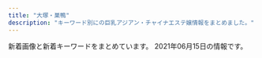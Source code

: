 ```yaml
---
title: "大塚・巣鴨"
description: "キーワード別にの巨乳アジアン・チャイナエステ嬢情報をまとめました。"
---
```


新着画像と新着キーワードをまとめています。
2021年06月15日の情報です。

<DmmAffiliateIns />
<KeywordTable
  shops={
    [
    {
        "img_links": [
            "https://rin-este.info/wp-content/uploads/2021/02/0000000000.jpg",
            "https://rin-este.info/wp-content/themes/este/img/top-img03.png",
            "http://rin-este.info/wp-content/themes/este/img/1.jpg",
            "https://rin-este.info/wp-content/themes/este/img/tel_footer.png",
            "https://rin-este.info/wp-content/themes/este/img/1.jpg",
            "https://rin-este.info/wp-content/uploads/2021/02/00002101021.jpg",
            "https://rin-este.info/wp-content/themes/este/img/top-img01.png",
            "http://rin-este.info/wp-content/themes/este/img/tel_header.png",
            "https://rin-este.info/wp-content/uploads/2021/02/0006.jpg",
            "https://rin-este.info/wp-content/themes/este/img/top-img05.png",
            "http://rin-este.info/wp-content/themes/este/img/top-img05.png",
            "http://rin-este.info/wp-content/themes/este/img/tel_footer.png",
            "http://rin-este.info/wp-content/themes/este/img/2.jpg",
            "http://rin-este.info/wp-content/themes/este/img/call.png",
            "https://rin-este.info/wp-content/themes/este/img/3.jpg",
            "https://rin-este.info/wp-content/uploads/2021/02/jsioaioasoai.jpg",
            "https://rin-este.info/wp-content/themes/este/img/top-img04.png",
            "https://rin-este.info/wp-content/uploads/2021/02/shaujsialskas.jpg",
            "https://rin-este.info/wp-content/themes/este/img/tel_header.png",
            "http://rin-este.info/wp-content/themes/este/img/3.jpg",
            "https://rin-este.info/wp-content/themes/este/img/4.jpg",
            "https://rin-este.info/wp-content/uploads/2021/02/3sjaioaoisaas.jpg",
            "http://rin-este.info/wp-content/themes/este/img/top-img04.png",
            "https://rin-este.info/wp-content/themes/este/img/2.jpg",
            "https://rin-este.info/wp-content/uploads/2021/02/1saijojsaiosa.jpg",
            "http://rin-este.info/wp-content/themes/este/img/top-img02.png",
            "http://rin-este.info/wp-content/themes/este/img/top-img01.png",
            "https://rin-este.info/wp-content/themes/este/img/top-img02.png",
            "https://rin-este.info/wp-content/themes/este/img/call.png",
            "https://rin-este.info/wp-content/uploads/2021/02/sajioaioaa1.jpg",
            "http://rin-este.info/wp-content/themes/este/img/4.jpg"
        ],
        "name": "\u51db\u82b1 \u308a\u3093\u304b",
        "station": "JR\u5927\u585a\u99c5\u5357\u53e3",
        "keywords": {
            "F": 4,
            "\u30bb\u30af\u30b7\u30fc": 2,
            "E": 14,
            "D": 20
        },
        "url": "http://rin-este.info/"
    },
    {
        "url": "http://relax-orange.work/",
        "img_links": [
            "http://relax-orange.work/img/m5.png",
            "http://relax-orange.work/img/st1.jpg",
            "http://relax-orange.work/img/m1.png",
            "http://relax-orange.work/img/nos.jpg",
            "http://relax-orange.work/img/s1.jpg",
            "http://relax-orange.work/img/m3.png",
            "http://relax-orange.work/img/m2.png",
            "http://relax-orange.work/i/img/acc.jpg",
            "http://relax-orange.work/img/st5.jpg",
            "http://relax-orange.work/i/img/r2.jpg",
            "http://relax-orange.work/img/m40.png",
            "http://relax-orange.work/img/m20.png",
            "http://relax-orange.work/img/sta2.jpg",
            "http://relax-orange.work/img/st2.jpg",
            "http://relax-orange.work/i/img/s5.jpg",
            "http://relax-orange.work/img/sta1.jpg",
            "http://relax-orange.work/i/img/r1.jpg",
            "http://relax-orange.work/i/img/r4.jpg",
            "http://relax-orange.work/img/m60.png",
            "http://relax-orange.work/i/img/s2.jpg",
            "http://relax-orange.work/img/s5.jpg",
            "http://relax-orange.work/img/sta3.jpg",
            "http://relax-orange.work/img/m6.png",
            "http://relax-orange.work/i/img/kanban.jpg",
            "http://relax-orange.work/img/st3.jpg",
            "http://relax-orange.work/img/kanban.jpg",
            "http://relax-orange.work/img/s2.jpg",
            "http://relax-orange.work/i/img/s3.jpg",
            "http://relax-orange.work/i/img/sta5.jpg",
            "http://relax-orange.work/img/m50.png",
            "http://relax-orange.work/i/img/s1.jpg",
            "http://relax-orange.work/img/sta5.jpg",
            "http://relax-orange.work/i/img/r3.jpg",
            "http://relax-orange.work/img/s3.jpg",
            "http://relax-orange.work/img/m30.png",
            "http://relax-orange.work/img/m4.png",
            "http://relax-orange.work/img/mobile-botton-0.png"
        ],
        "name": "\u30aa\u30ec\u30f3\u30b8",
        "keywords": {
            "88": 3,
            "86": 4,
            "D": 4,
            "C": 14,
            "E": 3,
            "87": 3,
            "85": 3
        },
        "station": "JR\u5de3\u9d28\u99c5\u5317\u53e3"
    },
    {
        "url": "http://www.relax-luck.work/",
        "station": "JR\u5de3\u9d28\u99c5\u6b63\u9762\u53e3",
        "keywords": {},
        "img_links": [
            "http://www.relax-luck.work/sp/staff/siori.jpg",
            "http://www.relax-luck.work/sp/images/sys.png",
            "http://www.relax-luck.work/images/3.jpg",
            "http://www.relax-luck.work/img/siori2.jpg",
            "http://www.relax-luck.work/img/sizuka1.jpg",
            "http://www.relax-luck.work/sp/img/siori1.jpg",
            "http://www.relax-luck.work/sp/img/siori2.jpg",
            "http://www.relax-luck.work/images/ac1.jpg",
            "http://www.relax-luck.work/sp/menu/staff.jpg",
            "http://www.relax-luck.work/images/4.jpg",
            "http://www.relax-luck.work/images/news_t.jpg",
            "http://www.relax-luck.work/sp/images/news.jpg",
            "http://www.relax-luck.work/sp/img/erika2.jpg",
            "http://www.relax-luck.work/sp/images/ta.png",
            "http://www.relax-luck.work/sp/images/int1.png",
            "http://www.relax-luck.work/sp/img/sizuka2.jpg",
            "http://www.relax-luck.work/sp/images/rec1.jpg",
            "http://www.relax-luck.work/images/ta.jpg",
            "http://www.relax-luck.work/sp/img/sizuka1.jpg",
            "http://www.relax-luck.work/images/1.jpg",
            "http://www.relax-luck.work/sp/staff/miho.jpg",
            "http://www.relax-luck.work/images/tr.jpg",
            "http://www.relax-luck.work/img/erika1.jpg",
            "http://www.relax-luck.work/images/2.jpg",
            "http://www.relax-luck.work/images/staff_t.jpg",
            "http://www.relax-luck.work/img/erika2.jpg",
            "http://www.relax-luck.work/img/siori1.jpg",
            "http://www.relax-luck.work/sp/staff/sizuka.jpg",
            "http://www.relax-luck.work/sp/images/staff_t.jpg",
            "http://www.relax-luck.work/sp/images/ac1.jpg",
            "http://www.relax-luck.work/sp/images/footer.jpg",
            "http://www.relax-luck.work/sp/images/tel.png",
            "http://www.relax-luck.work/images/sys.png",
            "http://www.relax-luck.work/sp/images/interior_t.jpg",
            "http://www.relax-luck.work/img/sizuka2.jpg",
            "http://www.relax-luck.work/sp/img/miho1.jpg",
            "http://www.relax-luck.work/sp/images/ac1.png",
            "http://www.relax-luck.work/sp/menu/top.jpg",
            "http://www.relax-luck.work/images/int2.png",
            "http://www.relax-luck.work/sp/images/head.jpg",
            "http://www.relax-luck.work/img/miho1.jpg",
            "http://www.relax-luck.work/images/rec2.jpg",
            "http://www.relax-luck.work/images/sm.jpg",
            "http://www.relax-luck.work/img/miho2.jpg",
            "http://www.relax-luck.work/sp/img/miho2.jpg",
            "http://www.relax-luck.work/images/head.jpg",
            "http://www.relax-luck.work/sp/images/rec2.jpg",
            "http://www.relax-luck.work/images/int1.png",
            "http://www.relax-luck.work/sp/staff/erika.jpg",
            "http://www.relax-luck.work/sp/images/int2.png",
            "http://www.relax-luck.work/sp/img/erika1.jpg",
            "http://www.relax-luck.work/images/interior_t.jpg",
            "http://www.relax-luck.work/images/rec1.jpg"
        ],
        "name": "Relax Luck"
    },
    {
        "station": "JR\u5927\u585a\u99c5\u5357\u53e3",
        "img_links": [
            "http://alinse.xyz/uploads/210519/1-21051Z95156419.jpg",
            "http://alinse.xyz/uploads/210602/1-2106021F0163M.jpg",
            "http://alinse.xyz/picture/2.jpg",
            "http://alinse.xyz/picture/top-img10.jpg",
            "http://alinse.xyz/picture/1.jpg",
            "http://alinse.xyz/uploads/210602/1-2106021F30R25.jpg",
            "http://alinse.xyz/uploads/210519/1-21051Z95522101.jpg",
            "http://alinse.xyz/uploads/210519/1-21051Z9520c53.jpg",
            "http://alinse.xyz/uploads/210615/1-21061509535W17.jpg",
            "http://alinse.xyz/uploads/210615/1-210615095529140.jpg",
            "http://alinse.xyz/uploads/210615/1-2106150956333I.jpg",
            "http://alinse.xyz/picture/tel.png",
            "http://alinse.xyz/uploads/210519/1-21051Z954121X.jpg",
            "http://alinse.xyz/uploads/210519/1-21051Z95402Q6.jpg",
            "http://alinse.xyz/uploads/210602/1-2106021F242339.jpg",
            "http://alinse.xyz/picture/call.png",
            "http://alinse.xyz/uploads/210615/1-210615095516132.jpg",
            "http://alinse.xyz/picture/3.jpg",
            "http://alinse.xyz/uploads/210519/1-21051Z95534935.jpg",
            "http://alinse.xyz/picture/top-img01.png",
            "http://alinse.xyz/uploads/210602/1-2106021F033349.jpg",
            "http://alinse.xyz/picture/4.jpg",
            "http://alinse.xyz/uploads/210615/1-210615095409211.jpg",
            "http://alinse.xyz/uploads/210615/1-21061509564S23.jpg"
        ],
        "keywords": {
            "C": 10,
            "D": 9
        },
        "url": "http://alinse.xyz/",
        "name": "\u304a\u304b\u3048\u308a"
    },
    {
        "name": "\u7652\u3057\u306e\u68ee",
        "url": "http://iyashinomori.oks.bz/",
        "keywords": {},
        "station": "JR\u99d2\u8fbc\u99c5\u5357\u53e3",
        "img_links": []
    },
    {
        "img_links": [
            "https://townnet.ne.jp/myondon/top/view/img/s_06.jpg",
            "https://townnet.ne.jp/myondon/top/img/net1.jpg",
            "https://townnet.ne.jp/myondon/top/staff/img/aya.jpg",
            "https://townnet.ne.jp/myondon/top/view/img/s_02.jpg",
            "https://townnet.ne.jp/myondon/top/staff/img/g_6576.jpg",
            "https://townnet.ne.jp/myondon/top/staff/img/kaori_1.jpg",
            "https://townnet.ne.jp/myondon/top/view/img/v_08.jpg",
            "https://townnet.ne.jp/myondon/top/view/img/v_01.jpg",
            "https://townnet.ne.jp/myondon/top/staff/img/mari.jpg",
            "https://townnet.ne.jp/myondon/top/view/img/v_03.jpg",
            "https://townnet.ne.jp/myondon/top/view/img/v_02.jpg",
            "https://townnet.ne.jp/myondon/top/staff/img/g_4681.jpg",
            "https://townnet.ne.jp/myondon/top/view/img/s_03.jpg",
            "https://townnet.ne.jp/myondon/top/view/img/s_11.jpg",
            "https://townnet.ne.jp/myondon/top/view/img/v_05.jpg",
            "https://townnet.ne.jp/myondon/top/view/img/v_04.jpg",
            "https://townnet.ne.jp/myondon/top/system/img/net.jpg",
            "https://townnet.ne.jp/myondon/top/view/img/s_09.jpg",
            "https://townnet.ne.jp/myondon/top/view/img/s_10.jpg",
            "https://townnet.ne.jp/myondon/top/view/img/s_01.jpg",
            "https://townnet.ne.jp/myondon/top/staff/img/hal.jpg",
            "https://townnet.ne.jp/myondon/top/view/img/s_07.jpg",
            "https://townnet.ne.jp/myondon/top/staff/img/momo.jpg",
            "https://townnet.ne.jp/myondon/top/view/img/s_05.jpg",
            "https://townnet.ne.jp/myondon/top/view/img/s_04.jpg",
            "https://townnet.ne.jp/myondon/top/staff/img/kaori.jpg",
            "https://townnet.ne.jp/myondon/top/staff/img/bb.jpg",
            "https://townnet.ne.jp/myondon/top/view/img/v_06.jpg",
            "https://townnet.ne.jp/myondon/top/system/img/price.jpg",
            "https://townnet.ne.jp/myondon/top/view/img/s_08.jpg",
            "https://townnet.ne.jp/myondon/top/view/img/v_07.jpg",
            "https://townnet.ne.jp/myondon/top/img/information.jpg",
            "https://townnet.ne.jp/myondon/top/view/img/s_12.jpg",
            "https://townnet.ne.jp/myondon/img/img_02.jpg",
            "https://townnet.ne.jp/myondon/top/access/img/kanban.jpg"
        ],
        "keywords": {},
        "url": "https://townnet.ne.jp/myondon/",
        "name": "\u660e\u6d1e",
        "station": "JR\u5927\u585a\u99c5\u5317\u53e3"
    },
    {
        "name": "\u3066\u3082\u307f\u3084",
        "station": "JR\u99d2\u8fbc\u99c5\u6771\u53e3",
        "img_links": [],
        "url": "http://ko-relax.info/",
        "keywords": {}
    },
    {
        "station": "JR\u99d2\u8fbc\u99c5\u5317\u53e3",
        "name": "\u3046\u3055\u304e",
        "url": "http://koukou.ests.co/",
        "keywords": {},
        "img_links": []
    },
    {
        "name": "\u30de\u30b7\u30e5\u30de\u30ed",
        "img_links": [
            "http://arm-es.com/media/sites/13/2021/02/r2-1.jpg",
            "http://arm-es.com/media/sites/13/elementor/thumbs/1612941234-1-p2nc1s54yg8g4orez3va4pcllv4rmf8vutn0pww1b4.jpg",
            "http://arm-es.com/media/sites/13/2021/02/r1-1.jpg",
            "http://arm-es.com/media/sites/13/elementor/thumbs/1612941267-3-p2nc2n5t7zewrticxz9ywzit7kvvofo0z361k1m1ls.jpg",
            "http://arm-es.com/media/sites/13/elementor/thumbs/1612941358-6-p2nc50p3itmqqm29o5tlblp2d044yb4sepriwieg1k.jpg",
            "http://arm-es.com/media/sites/13/2021/03/1616658265-717B549D-EE02-4F25-9DF3-43649AB2785F.jpeg",
            "http://arm-es.com/media/sites/13/elementor/thumbs/1612941250-2-p2nc276jzst1ag5kjadb8ljz412n1kwl8w2sec9qjk.jpg",
            "http://arm-es.com/media/sites/13/2021/02/1612779404-flash.jpg",
            "http://arm-es.com/media/sites/13/elementor/thumbs/1612941250-2-p2nc276j0prrwq5q4xxvubba7e0huzxs0rb32mkypk.jpg",
            "http://arm-es.com/media/sites/13/elementor/thumbs/1619432795-1-p6a48o8wfryoxtz2upg7drb5sqdut37uwnb0df4h40.jpg",
            "http://arm-es.com/media/sites/13/elementor/thumbs/1623719718-2-p8ohgdye5w1igswx9b0t9ohujj7obbd4f70dqautgg.jpg",
            "http://arm-es.com/media/sites/13/elementor/thumbs/1623076401-1-p8bivcvfbo69pdjd473zpuosrfmws3bi1m4vhxza1s.jpg",
            "http://arm-es.com/media/sites/13/elementor/thumbs/1612941284-4-p2nc3351h2zivgvaybr7738yehmz4pgnh5hle19ku0.jpg",
            "http://arm-es.com/media/sites/13/2021/02/1613544003-c19.jpg",
            "http://arm-es.com/media/sites/13/elementor/thumbs/1612941410-5-p2nc6dkpe7hnic39qqy6x9d191f82kitxforuwdz20.jpg",
            "http://arm-es.com/media/sites/13/2021/02/1612779406-flash1.jpg",
            "http://arm-es.com/media/sites/13/elementor/thumbs/1620398909-1-p6tkxy0ltzgi90uyzgw6t8z0s28e1bsp25cklhd2g0.jpg",
            "http://arm-es.com/media/sites/13/elementor/thumbs/1612941234-1-p2nc1s53zd76qyrkkrfuqf3wp82mfua2movbe779h4.jpg",
            "http://arm-es.com/media/sites/13/2021/03/1616658266-9AFA83A6-DA81-4A53-8BB7-573D97A63C23.jpeg",
            "http://arm-es.com/media/sites/13/elementor/thumbs/1614830040-A4F263E2-84CF-4064-849B-5F1D3A8962B7-p3pdykoker7f35d9jk8yis75bexrtphuaa8gl2e10g.jpeg",
            "http://arm-es.com/media/sites/13/elementor/thumbs/1615907550-DE5AD401-0C44-4EC3-AB52-CB94A75B4D20-p4b3gedphkahsbf1rk9reb6hl6w950twbseooo34ps.jpeg",
            "http://arm-es.com/media/sites/13/2021/02/1612776477-top.jpg",
            "http://arm-es.com/media/sites/13/elementor/thumbs/1613538765-F562FBE7-D9D5-4A85-97B7-94AF100F9870-p2zdfc5no7l6u0mpugrrh7estz1rfzcbvcszv6b2cg.jpeg",
            "http://arm-es.com/media/sites/13/2021/02/1623719718-2.jpg",
            "http://arm-es.com/media/sites/13/elementor/thumbs/1612941267-3-p2nc2n5s8wdne3iijmujipa4axtqhup7qyec8bx9rs.jpg"
        ],
        "station": "JR\u99d2\u8fbc\u99c5\u6771\u53e3",
        "url": "http://arm-es.com/",
        "keywords": {}
    },
    {
        "img_links": [
            "https://koi-relax.tokyo/wp-content/themes/este/img/tel_footer.png",
            "https://koi-relax.tokyo/wp-content/themes/este/img/top-img03.png",
            "https://koi-relax.tokyo/wp-content/uploads/2021/03/987syatdf.jpg",
            "https://koi-relax.tokyo/wp-content/themes/este/img/top-img01a.png",
            "https://koi-relax.tokyo/wp-content/themes/este/img/tel_header.png",
            "https://koi-relax.tokyo/wp-content/uploads/2021/05/98726151.jpg",
            "https://koi-relax.tokyo/wp-content/uploads/2021/03/ui2yt1fg.jpg",
            "https://koi-relax.tokyo/wp-content/uploads/2021/05/90829716ty.jpg",
            "https://koi-relax.tokyo/wp-content/themes/este/img/4.jpg",
            "https://koi-relax.tokyo/wp-content/themes/este/img/top-img02b.png",
            "https://koi-relax.tokyo/wp-content/themes/este/img/1.jpg",
            "https://koi-relax.tokyo/wp-content/themes/este/img/3.jpg",
            "https://koi-relax.tokyo/wp-content/uploads/2021/05/2187ty.jpg",
            "https://koi-relax.tokyo/wp-content/themes/este/img/call.png",
            "https://koi-relax.tokyo/wp-content/uploads/2021/03/iuygfas.jpg",
            "https://koi-relax.tokyo/wp-content/themes/este/img/top-img01b.png",
            "https://koi-relax.tokyo/wp-content/themes/este/img/2.jpg"
        ],
        "url": "https://koi-relax.tokyo/",
        "station": "JR\u5de3\u9d28\u99c5",
        "keywords": {
            "\u30bb\u30af\u30b7\u30fc": 3,
            "\u30c0\u30a4\u30ca\u30de\u30a4\u30c8": 3,
            "F": 4,
            "D": 11
        },
        "name": "\u604b"
    },
    {
        "keywords": {
            "E": 7,
            "86": 14,
            "87": 7
        },
        "station": "JR\u5927\u585a\u99c5\u5317\u53e3",
        "name": "COCOSHIA",
        "img_links": [
            "http://hi-msg.com/cocoshia/images/an_5_01.jpg",
            "http://hi-msg.com/cocoshia/images/qr.jpg",
            "http://hi-msg.com/cocoshia/images/an_2_01.jpg",
            "http://hi-msg.com/cocoshia/images/staff_images/sl.png",
            "http://hi-msg.com/cocoshia/images/staff_images/st3.jpg",
            "http://hi-msg.com/cocoshia/images/slider/slide3.png",
            "http://hi-msg.com/cocoshia/images/an_4_01.jpg",
            "http://hi-msg.com/cocoshia/images/index_01.jpg",
            "http://hi-msg.com/cocoshia/images/staff_images/st1.jpg",
            "http://hi-msg.com/cocoshia/images/slider/slide1.png",
            "http://hi-msg.com/cocoshia/images/r2.jpg",
            "http://hi-msg.com/cocoshia/images/an_4_02.jpg",
            "http://hi-msg.com/cocoshia/images/r4.jpg",
            "http://hi-msg.com/cocoshia/images/staff_images/st4.jpg",
            "http://hi-msg.com/cocoshia/images/sys1.jpg",
            "http://hi-msg.com/cocoshia/images/slider/slide1s.png",
            "http://hi-msg.com/cocoshia/images/an_6_02.jpg",
            "http://hi-msg.com/cocoshia/images/staff_images/st2.jpg",
            "http://hi-msg.com/cocoshia/images/slider/slide2s.png",
            "http://hi-msg.com/cocoshia/images/r3.jpg",
            "http://hi-msg.com/cocoshia/images/r1.jpg",
            "http://hi-msg.com/cocoshia/images/an_3_02.jpg",
            "http://hi-msg.com/cocoshia/images/an_1_02.jpg",
            "http://hi-msg.com/cocoshia/images/an_6_01.jpg",
            "http://hi-msg.com/cocoshia/images/an_1_01.jpg",
            "http://hi-msg.com/cocoshia/images/index-2.jpg",
            "http://hi-msg.com/cocoshia/images/an_3_01.jpg",
            "http://hi-msg.com/cocoshia/images/fbb.jpg",
            "http://hi-msg.com/cocoshia/images/index-1.jpg",
            "http://hi-msg.com/cocoshia/images/an_5_02.jpg",
            "http://hi-msg.com/cocoshia/images/slider/slide2.png",
            "http://hi-msg.com/cocoshia/images/slider/slide3s.png",
            "http://hi-msg.com/cocoshia/images/eve.png",
            "http://hi-msg.com/cocoshia/images/an_2_02.jpg"
        ],
        "url": "http://hi-msg.com/cocoshia/"
    },
    {
        "station": "JR\u99d2\u8fbc\u99c5\u5357\u53e3",
        "keywords": {
            "C": 7,
            "89": 1,
            "87": 3,
            "D": 1,
            "86": 1,
            "88": 3
        },
        "url": "http://www.ko-story.com/",
        "name": "\u30b9\u30c8\u30fc\u30ea\u30fc",
        "img_links": [
            "http://www.ko-story.com/css/osusume-0011.jpg",
            "http://www.ko-story.com/css/staff/staff-008-a.jpg",
            "http://www.ko-story.com/css/nav/nav-005.jpg",
            "http://www.ko-story.com/css/staff/staff-06-b.jpg",
            "http://www.ko-story.com/css/staff/staff-0010-b.jpg",
            "http://www.ko-story.com/css/tel01.png",
            "http://www.ko-story.com/css/nav/nav-007.jpg",
            "http://www.ko-story.com/css/nav/nav-001.jpg",
            "http://www.ko-story.com/css/staff/staff-008-b.jpg",
            "http://www.ko-story.com/css/main-girl02.png",
            "http://www.ko-story.com/css/staff/staff-06-a.jpg",
            "http://www.ko-story.com/css/top01-left03.jpg",
            "http://www.ko-story.com/css/nav/nav-002.jpg",
            "http://www.ko-story.com/css/top01-left02.jpg",
            "http://www.ko-story.com/css/osusume-016.jpg",
            "http://www.ko-story.com/css/nav/nav-004.jpg",
            "http://www.ko-story.com/css/staff/staff-0010-a.jpg",
            "http://www.ko-story.com/css/osusume-17a.jpg",
            "http://www.ko-story.com/css/head-change.jpg",
            "http://www.ko-story.com/css/top01-left01.png",
            "http://www.ko-story.com/css/nav/nav-003.jpg",
            "http://www.ko-story.com/css/nav/nav-006.jpg",
            "http://www.ko-story.com/css/staff/staff-0005-b.jpg",
            "http://www.ko-story.com/css/main-staff01.jpg",
            "http://www.ko-story.com/css/main-staff03.jpg",
            "http://www.ko-story.com/css/staff/staff-0005-a.jpg"
        ]
    },
    {
        "url": "http://rinpa-awa.info/",
        "img_links": [],
        "keywords": {},
        "station": "JR\u5927\u585a\u99c5\u5317\u53e3",
        "name": "\u99a8-\u304b\u304a\u308a-"
    },
    {
        "name": "\u611b",
        "img_links": [
            "https://ootsuka-esthe.com/wp-content/uploads/2021/05/\u30d7\u30ec\u30bc\u30f3\u30c6\u30fc\u30b7\u30e7\u30f3\uff13-300x144.jpg",
            "https://ootsuka-esthe.com/wp-content/uploads/2021/05/c299901-225x300.jpg",
            "https://ootsuka-esthe.com/wp-content/uploads/2021/05/\u30d7\u30ec\u30bc\u30f3\u30c6\u30fc\u30b7\u30e7\u30f3\uff12-300x139.jpg",
            "https://ootsuka-esthe.com/wp-content/uploads/2021/05/c100001-225x300.jpg",
            "https://ootsuka-esthe.com/wp-content/uploads/2021/06/\u96fb\u8a71\u756a\u53f7TOP.jpg",
            "https://ootsuka-esthe.com/wp-content/uploads/2021/05/\u30d7\u30ec\u30bc\u30f3\u30c6\u30fc\u30b7\u30e7\u30f3\uff13-1-300x139.jpg",
            "https://ootsuka-esthe.com/wp-content/uploads/2021/05/c99801-225x300.jpg"
        ],
        "keywords": {
            "87": 20,
            "F": 4,
            "D": 20,
            "92": 4
        },
        "station": "JR\u5927\u585a\u99c5\u5317\u53e3",
        "url": "https://ootsuka-esthe.com/"
    },
    {
        "station": "\u897f\u5de3\u9d28\u99c5A3\u53e3",
        "name": "RelaCute no.1\u30fb\u30ea\u30e9\u30ad\u30e5\u30fc\u30c8 no.1",
        "url": "http://mermaid.tyo.ac/",
        "keywords": {
            "C": 30,
            "87": 6,
            "E": 6,
            "85": 18,
            "86": 24,
            "D": 42,
            "83": 6
        },
        "img_links": [
            "http://mermaid.tyo.ac/photos/sites/9/2020/07/2020070504013051.jpg",
            "http://mermaid.tyo.ac/photos/sites/9/2020/07/202007050401424.jpg",
            "http://mermaid.tyo.ac/photos/sites/9/2020/07/2020070504013427.jpg",
            "http://mermaid.tyo.ac/photos/sites/9/2020/07/2020070504014156.jpg",
            "http://mermaid.tyo.ac/images/themes/blue/s_newface.png",
            "http://mermaid.tyo.ac/photos/sites/9/2020/07/2020070504014544.jpg",
            "http://mermaid.tyo.ac/photos/sites/9/2020/07/2020070504013573.jpg",
            "http://mermaid.tyo.ac/photos/sites/9/2020/07/2020070504013325.jpg",
            "http://mermaid.tyo.ac/images/themes/blue/s_zysx.png",
            "http://mermaid.tyo.ac/photos/sites/9/2021/04/2021040810222247.jpg",
            "http://mermaid.tyo.ac/photos/sites/9/2020/07/2020070504013943.jpg",
            "http://mermaid.tyo.ac/photos/sites/9/2020/07/202007050401371.jpg",
            "http://mermaid.tyo.ac/photos/sites/9/2021/04/2021040810550096.jpg",
            "http://mermaid.tyo.ac/photos/sites/9/2021/04/2021040810550977.jpg",
            "http://mermaid.tyo.ac/images/themes/blue/no2.png",
            "http://mermaid.tyo.ac/photos/sites/9/2021/04/2021040810221422.jpg",
            "http://mermaid.tyo.ac/images/room4.jpg",
            "http://mermaid.tyo.ac/images/themes/blue/s_staff.png",
            "http://mermaid.tyo.ac/photos/sites/9/2020/07/2020070504013113.jpg",
            "http://mermaid.tyo.ac/images/themes/blue/s_ranking.png",
            "http://mermaid.tyo.ac/photos/sites/9/2021/04/2021040810223118.jpg",
            "http://mermaid.tyo.ac/images/themes/blue/no1.png",
            "http://mermaid.tyo.ac/photos/sites/9/2020/07/2020070504014629.jpg",
            "http://mermaid.tyo.ac/images/themes/blue/line.png",
            "http://mermaid.tyo.ac/photos/sites/9/2020/07/2020070504014471.jpg",
            "http://mermaid.tyo.ac/photos/sites/9/2020/07/2020070504012584.jpg",
            "http://mermaid.tyo.ac/images/themes/blue/s_pickup.png",
            "http://mermaid.tyo.ac/images/themes/blue/mobile.jpg",
            "http://mermaid.tyo.ac/images/themes/blue/r3.jpg",
            "http://mermaid.tyo.ac/photos/sites/9/2021/04/2021040810220626.jpg",
            "http://mermaid.tyo.ac/images/room3.jpg",
            "http://mermaid.tyo.ac/photos/sites/9/2020/07/2020070504012720.jpg",
            "http://mermaid.tyo.ac/photos/sites/9/2020/07/2020070504013841.jpg",
            "http://mermaid.tyo.ac/images/themes/blue/s_news.png",
            "http://mermaid.tyo.ac/images/themes/blue/s_link.png",
            "http://mermaid.tyo.ac/images/room1.jpg",
            "http://mermaid.tyo.ac/photos/sites/9/2021/04/2021040810545454.jpg",
            "http://mermaid.tyo.ac/images/room2.jpg",
            "http://mermaid.tyo.ac/photos/sites/9/2020/07/2020070504012859.jpg"
        ]
    },
    {
        "url": "http://relaxation.ebb.jp/",
        "name": "\u7652\u51e6\uff5e\u30e6\u30c9\u30b3\u30ed\uff5e",
        "keywords": {
            "98": 12,
            "86": 12,
            "D": 24,
            "87": 12,
            "G": 24,
            "C": 24,
            "E": 12,
            "84": 24
        },
        "station": "JR\u99d2\u8fbc\u99c5\u5317\u53e3",
        "img_links": [
            "http://relaxation.ebb.jp/2/uploadimg/1622415878.jpg",
            "http://relaxation.ebb.jp/2/uploadimg/1621840799.jpg",
            "http://relaxation.ebb.jp/2/uploadimg/1622415787.jpg",
            "http://relaxation.ebb.jp/int1.jpg",
            "http://relaxation.ebb.jp/2/uploadimg/1614080305.jpg",
            "http://relaxation.ebb.jp/2/uploadimg/1622415926.jpg",
            "http://relaxation.ebb.jp/2/uploadimg/1622446106.jpg",
            "http://relaxation.ebb.jp/2/uploadimg/1622445774.jpg",
            "http://relaxation.ebb.jp/2/uploadimg/1623304693.jpg",
            "http://relaxation.ebb.jp/int2.jpg",
            "http://relaxation.ebb.jp/int3.jpg",
            "http://relaxation.ebb.jp/2/uploadimg/1622415919.jpg",
            "http://relaxation.ebb.jp/2/uploadimg/1614080297.jpg",
            "http://relaxation.ebb.jp/dozdLZQPkhPUwC2.png",
            "http://relaxation.ebb.jp/2/uploadimg/1622958883.jpg",
            "http://relaxation.ebb.jp/vis_theptframe.png",
            "http://relaxation.ebb.jp/2/uploadimg/1614080268.jpg"
        ]
    },
    {
        "station": "JR\u5927\u585a\u99c5\u5317\u53e3",
        "url": "https://sakura.aoaoeo.com/",
        "name": "SAKURA \u30ea\u30e9\u30af\u30bc\u30fc\u30b7\u30e7\u30f3",
        "keywords": {},
        "img_links": []
    }
]
}
/>
<DmmAffiliateScript />
